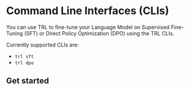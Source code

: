 # Command Line Interfaces (CLIs)

You can use TRL to fine-tune your Language Model on Supervised Fine-Tuning (SFT) or Direct Policy Optimization (DPO) using the TRL CLIs.

Currently supported CLIs are:

- `trl sft`
- `trl dpo`

## Get started 
